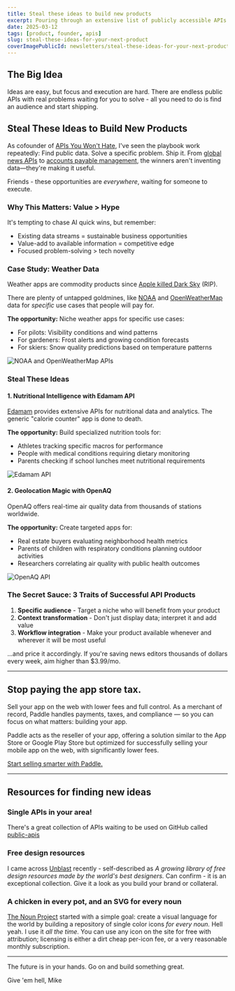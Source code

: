 ```yaml
---
title: Steal these ideas to build new products
excerpt: Pouring through an extensive list of publicly accessible APIs to find new ideas for your next product.
date: 2025-03-12
tags: [product, founder, apis]
slug: steal-these-ideas-for-your-next-product
coverImagePublicId: newsletters/steal-these-ideas-for-your-next-product/cover
---
```


## The Big Idea

Ideas are easy, but focus and execution are hard. There are endless public APIs with real problems waiting for you to solve - all you need to do is find an audience and start shipping.

## Steal These Ideas to Build New Products

As cofounder of [APIs You Won't Hate](https://apisyouwonthate.com), I've seen the playbook work repeatedly: Find public data. Solve a specific problem. Ship it. From [global news APIs](https://apisyouwonthate.com/podcast/building-an-api-for-global-news/) to [accounts payable management](https://apisyouwonthate.com/podcast/how-mercoa-built-a-platform-for-accounts-payable/), the winners aren't inventing data—they're making it useful.

Friends - these opportunities are _everywhere_, waiting for someone to execute.

### Why This Matters: Value > Hype

It's tempting to chase AI quick wins, but remember:
- Existing data streams = sustainable business opportunities
- Value-add to available information = competitive edge
- Focused problem-solving > tech novelty

### Case Study: Weather Data

Weather apps are commodity products since [Apple killed Dark Sky](https://www.theverge.com/2020/3/31/21201666/apple-acquires-weather-app-dark-sky-shut-down-android-wear-os-ios) (RIP).

There are plenty of untapped goldmines, like [NOAA](https://www.weather.gov/documentation/services-web-api) and [OpenWeatherMap](https://openweathermap.org/api) data for _specific_ use cases that people will pay for.

**The opportunity:** Niche weather apps for specific use cases:

- For pilots: Visibility conditions and wind patterns
- For gardeners: Frost alerts and growing condition forecasts
- For skiers: Snow quality predictions based on temperature patterns

<Image
  publicId="newsletters/steal-these-ideas-for-your-next-product/weather"
  alt="NOAA and OpenWeatherMap APIs"
/>

### Steal These Ideas

#### **1. Nutritional Intelligence with Edamam API**

[Edamam](https://www.edamam.com/) provides extensive APIs for nutritional data and analytics. The generic "calorie counter" app is done to death.

**The opportunity:** Build specialized nutrition tools for:
- Athletes tracking specific macros for performance
- People with medical conditions requiring dietary monitoring
- Parents checking if school lunches meet nutritional requirements

<Image
  publicId="newsletters/steal-these-ideas-for-your-next-product/edamam"
  alt="Edamam API"
/>

#### **2. Geolocation Magic with OpenAQ**

OpenAQ offers real-time air quality data from thousands of stations worldwide.

**The opportunity:** Create targeted apps for:
- Real estate buyers evaluating neighborhood health metrics
- Parents of children with respiratory conditions planning outdoor activities
- Researchers correlating air quality with public health outcomes

<Image
  publicId="newsletters/steal-these-ideas-for-your-next-product/openaq"
  alt="OpenAQ API"
/>


### The Secret Sauce: 3 Traits of Successful API Products

1. **Specific audience** - Target a niche who will benefit from your product
2. **Context transformation** - Don't just display data; interpret it and add value
3. **Workflow integration** - Make your product available whenever and wherever it will be most useful

...and price it accordingly. If you're saving news editors thousands of dollars every week, aim higher than $3.99/mo.

---

## Stop paying the app store tax.

Sell your app on the web with lower fees and full control. As a merchant of record, Paddle handles payments, taxes, and compliance — so you can focus on what matters: building your app.

Paddle acts as the reseller of your app, offering a solution similar to the App Store or Google Play Store but optimized for successfully selling your mobile app on the web, with significantly lower fees.

[Start selling smarter with Paddle.](https://www.paddle.com/resources/mobile-app-monetization-guide?utm_medium=website&utm_source=partner&utm_campaign=core_conversions_fy2025_web_monetization_brand_awareness&utm_content=tiny-improvements)

---

## Resources for finding new ideas

### Single APIs in your area!
There's a great collection of APIs waiting to be used on GitHub called [public-apis](https://github.com/public-apis/public-apis)

### Free design resources

I came across [Unblast](https://unblast.com/) recently - self-described as _A growing library of free design resources made by the world's best designers._ Can confirm - it is an exceptional collection. Give it a look as you build your brand or collateral.

### A chicken in every pot, and an SVG for every noun

[The Noun Project](https://thenounproject.com/) started with a simple goal: create a visual language for the world by building a repository of single color icons _for every noun._ Hell yeah. I use it _all the time._ You can use any icon on the site for free with attribution; licensing is either a dirt cheap per-icon fee, or a very reasonable monthly subscription.

---

The future is in your hands. Go on and build something great.

Give 'em hell,
Mike
